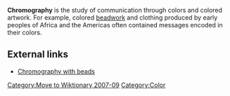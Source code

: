 [[Category:Move to Wiktionary 2007-09]]
'''Chromography''' is the study of communication through colors and colored artwork. For example, colored [[beadwork]] and clothing produced by early peoples of Africa and the Americas often contained messages encoded in their colors.
==External links==

* [http://www.orn.mpg.de/~knauer/wickler/perl.html Chromography with beads]
[[Category:Color]]